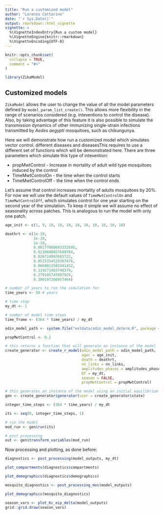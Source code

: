 ```yaml
---
title: "Run a customized model"
author: "Lorenzo Cattarino"
date: "`r Sys.Date()`"
output: rmarkdown::html_vignette
vignette: >
  %\VignetteIndexEntry{Run a custom model}
  %\VignetteEngine{knitr::rmarkdown}
  %\VignetteEncoding{UTF-8}
---
```


```r
knitr::opts_chunk$set(
  collapse = TRUE,
  comment = "#>"
)
```

```r
library(ZikaModel)
```

## Customized models

`ZikaModel` allows the user to change the value of all the model parameters defined by `model_param_list_create()`. This allows more flexibility in the range of scenarios considered (e.g. inteventions to control the disease). Also, by taking advantage of this feature it is also possible to simulate the transmission dynamics of other immunizing single-strain infections transmitted by _Aedes aegypti_ mosquitoes, such as chikungunya. 

Here we will demonstrate how run a customized model which simulates vector control. different diseases  and diseasesThis requires to use a different set of functions which will be demonstrated here. There are three parameters which simulate this type of intevention:

* propMwtControl - Increase in mortality of adult wild type mosquitoes induced by the control
* TimeMwtControlOn - the time when the control starts
* TimeMwtControlOff - the time when the control ends

Let's assume that control increases mortality of adults mosquitoes by 20%. For now we will use the default values of `TimeMwtControlOn` and `TimeMwtControlOff`, which simulates control for one year starting on the second year of the simulation. To keep it simple we will assume no effect of seasonality across patches. This is analogous to run the model with only one patch.

```r
age_init <- c(1, 9, 10, 10, 10, 10, 10, 10, 10, 10, 10)

deathrt <- c(1e-10,
             1e-10,
             1e-10,
             0.00277068683332695,
             0.0210680857689784,
             0.026724997685722,
             0.0525354529367476,
             0.0668013582441452,
             0.119271483740379,
             0.279105747097929,
             0.390197266957464)

# number of years to run the simulation for
time_years <- 50 # years

# time step
my_dt <- 1

# number of model time steps
time_frame <- (364 * time_years) / my_dt

odin_model_path <- system.file("extdata/odin_model_determ.R", package = "ZikaModel")

propMwtControl <- 0.2

# this returns a function that will generate an instance of the model
create_generator <- create_r_model(odin_model_path = odin_model_path,
                                   agec = age_init,
                                   death = deathrt,
                                   nn_links = nn_links,
                                   amplitudes_phases = amplitudes_phases,
                                   DT = my_dt,
                                   season = FALSE,
                                   propMwtControl = propMwtControl)

# this generates an instance of the model using an initial equilibrium initialisation state 
gen <- create_generator$generator(user = create_generator$state)

integer_time_steps <- (364 * time_years) / my_dt

its <- seq(0, integer_time_steps, 1)

# run the model
mod_run <- gen$run(its)

# post processing
out <- gen$transform_variables(mod_run)
```

Now processing and plotting, as done before: 

```r
diagnostics <- post_processing(model_outputs, my_dt)

plot_compartments(diagnostics$compartments)
```

```r
plot_demographics(diagnostics$demographics)

mosquito_diagnostics <- post_processing_mos(model_outputs)

plot_demographics(mosquito_diagnostics)
```

```r
season_vars <- plot_Kc_eip_delta(model_outputs)
grid::grid.draw(season_vars)
```
